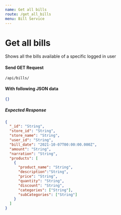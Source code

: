 ```yaml
---
name: Get all bills
route: /get_all_bills
menu: Bill Service
---
```


# Get all bills

Shows all the bills available of a specific logged in user

#### Send GET Request

<Code>/api/bills/</Code>

#### With following JSON data

```json
{}
```

##### Expected Response

```json
{
  "_id": "String",
  "store_id": "String",
  "store_name": "String",
  "user_id": "String",
  "bill_date": "2021-10-07T00:00:00.000Z",
  "amount": "String",
  "narration": "String",
  "products": [
    {
      "product_name": "String",
      "description":"String",
      "price": "String",
      "quantity": "String",
      "discount": "String",
      "categories": ["String"],
      "subCategories": ["String"]
    }
  ]
}
```
